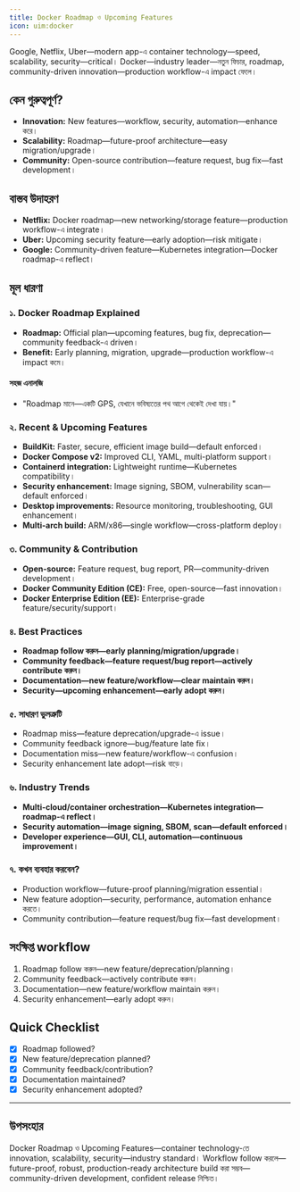 ```yaml
---
title: Docker Roadmap ও Upcoming Features
icon: uim:docker
---
```


Google, Netflix, Uber—modern app-এ container technology—speed, scalability, security—critical। Docker—industry leader—নতুন ফিচার, roadmap, community-driven innovation—production workflow-এ impact ফেলে।

## কেন গুরুত্বপূর্ণ?

- **Innovation:** New features—workflow, security, automation—enhance করে।
- **Scalability:** Roadmap—future-proof architecture—easy migration/upgrade।
- **Community:** Open-source contribution—feature request, bug fix—fast development।

## বাস্তব উদাহরণ

- **Netflix:** Docker roadmap—new networking/storage feature—production workflow-এ integrate।
- **Uber:** Upcoming security feature—early adoption—risk mitigate।
- **Google:** Community-driven feature—Kubernetes integration—Docker roadmap-এ reflect।

## মূল ধারণা

### ১. Docker Roadmap Explained

- **Roadmap:** Official plan—upcoming features, bug fix, deprecation—community feedback-এ driven।
- **Benefit:** Early planning, migration, upgrade—production workflow-এ impact কমে।

#### সহজ এনালজি

- "Roadmap মানে—একটি GPS, যেখানে ভবিষ্যতের পথ আগে থেকেই দেখা যায়।"

### ২. Recent & Upcoming Features

- **BuildKit:** Faster, secure, efficient image build—default enforced।
- **Docker Compose v2:** Improved CLI, YAML, multi-platform support।
- **Containerd integration:** Lightweight runtime—Kubernetes compatibility।
- **Security enhancement:** Image signing, SBOM, vulnerability scan—default enforced।
- **Desktop improvements:** Resource monitoring, troubleshooting, GUI enhancement।
- **Multi-arch build:** ARM/x86—single workflow—cross-platform deploy।

### ৩. Community & Contribution

- **Open-source:** Feature request, bug report, PR—community-driven development।
- **Docker Community Edition (CE):** Free, open-source—fast innovation।
- **Docker Enterprise Edition (EE):** Enterprise-grade feature/security/support।

### ৪. Best Practices

- **Roadmap follow করুন—early planning/migration/upgrade।**
- **Community feedback—feature request/bug report—actively contribute করুন।**
- **Documentation—new feature/workflow—clear maintain করুন।**
- **Security—upcoming enhancement—early adopt করুন।**

### ৫. সাধারণ ভুলত্রুটি

- Roadmap miss—feature deprecation/upgrade-এ issue।
- Community feedback ignore—bug/feature late fix।
- Documentation miss—new feature/workflow-এ confusion।
- Security enhancement late adopt—risk বাড়ে।

### ৬. Industry Trends

- **Multi-cloud/container orchestration—Kubernetes integration—roadmap-এ reflect।**
- **Security automation—image signing, SBOM, scan—default enforced।**
- **Developer experience—GUI, CLI, automation—continuous improvement।**

### ৭. কখন ব্যবহার করবেন?

- Production workflow—future-proof planning/migration essential।
- New feature adoption—security, performance, automation enhance করতে।
- Community contribution—feature request/bug fix—fast development।

## সংক্ষিপ্ত workflow

1. Roadmap follow করুন—new feature/deprecation/planning।
2. Community feedback—actively contribute করুন।
3. Documentation—new feature/workflow maintain করুন।
4. Security enhancement—early adopt করুন।

## Quick Checklist

- [x] Roadmap followed?
- [x] New feature/deprecation planned?
- [x] Community feedback/contribution?
- [x] Documentation maintained?
- [x] Security enhancement adopted?

---

## উপসংহার

Docker Roadmap ও Upcoming Features—container technology-তে innovation, scalability, security—industry standard। Workflow follow করলে—future-proof, robust, production-ready architecture build করা সম্ভব—community-driven development, confident release নিশ্চিত।

